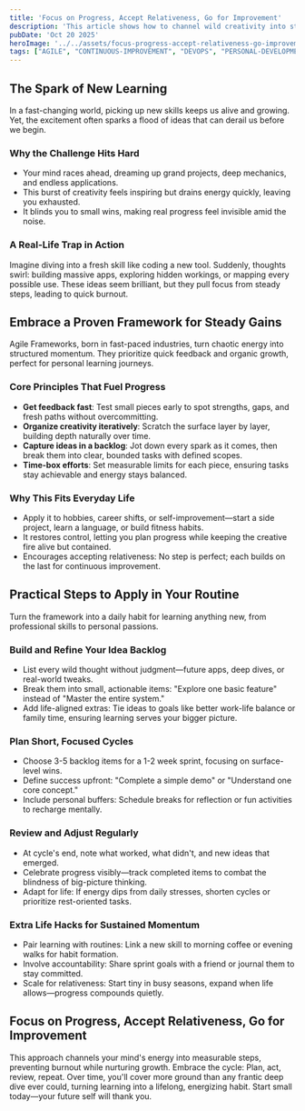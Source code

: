 ```yaml
---
title: 'Focus on Progress, Accept Relativeness, Go for Improvement'
description: 'This article shows how to channel wild creativity into steady progress using a simple, proven framework. No overwhelm—just clear steps, smart boundaries, and fast feedback.'
pubDate: 'Oct 20 2025'
heroImage: '../../assets/focus-progress-accept-relativeness-go-improvement.png'
tags: ["AGILE", "CONTINUOUS-IMPROVEMENT", "DEVOPS", "PERSONAL-DEVELOPMENT", "PRODUCTIVITY", "SCRUM"]
---
```

## The Spark of New Learning
In a fast-changing world, picking up new skills keeps us alive and growing. Yet, the excitement often sparks a flood of ideas that can derail us before we begin.

### Why the Challenge Hits Hard
- Your mind races ahead, dreaming up grand projects, deep mechanics, and endless applications.
- This burst of creativity feels inspiring but drains energy quickly, leaving you exhausted.
- It blinds you to small wins, making real progress feel invisible amid the noise.

### A Real-Life Trap in Action
Imagine diving into a fresh skill like coding a new tool. Suddenly, thoughts swirl: building massive apps, exploring hidden workings, or mapping every possible use. These ideas seem brilliant, but they pull focus from steady steps, leading to quick burnout.

## Embrace a Proven Framework for Steady Gains
Agile Frameworks, born in fast-paced industries, turn chaotic energy into structured momentum. They prioritize quick feedback and organic growth, perfect for personal learning journeys.

### Core Principles That Fuel Progress
- **Get feedback fast**: Test small pieces early to spot strengths, gaps, and fresh paths without overcommitting.
- **Organize creativity iteratively**: Scratch the surface layer by layer, building depth naturally over time.
- **Capture ideas in a backlog**: Jot down every spark as it comes, then break them into clear, bounded tasks with defined scopes.
- **Time-box efforts**: Set measurable limits for each piece, ensuring tasks stay achievable and energy stays balanced.

### Why This Fits Everyday Life
- Apply it to hobbies, career shifts, or self-improvement—start a side project, learn a language, or build fitness habits.
- It restores control, letting you plan progress while keeping the creative fire alive but contained.
- Encourages accepting relativeness: No step is perfect; each builds on the last for continuous improvement.

## Practical Steps to Apply in Your Routine
Turn the framework into a daily habit for learning anything new, from professional skills to personal passions.

### Build and Refine Your Idea Backlog
- List every wild thought without judgment—future apps, deep dives, or real-world tweaks.
- Break them into small, actionable items: "Explore one basic feature" instead of "Master the entire system."
- Add life-aligned extras: Tie ideas to goals like better work-life balance or family time, ensuring learning serves your bigger picture.

### Plan Short, Focused Cycles
- Choose 3-5 backlog items for a 1-2 week sprint, focusing on surface-level wins.
- Define success upfront: "Complete a simple demo" or "Understand one core concept."
- Include personal buffers: Schedule breaks for reflection or fun activities to recharge mentally.

### Review and Adjust Regularly
- At cycle's end, note what worked, what didn't, and new ideas that emerged.
- Celebrate progress visibly—track completed items to combat the blindness of big-picture thinking.
- Adapt for life: If energy dips from daily stresses, shorten cycles or prioritize rest-oriented tasks.

### Extra Life Hacks for Sustained Momentum
- Pair learning with routines: Link a new skill to morning coffee or evening walks for habit formation.
- Involve accountability: Share sprint goals with a friend or journal them to stay committed.
- Scale for relativeness: Start tiny in busy seasons, expand when life allows—progress compounds quietly.

## Focus on Progress, Accept Relativeness, Go for Improvement
This approach channels your mind's energy into measurable steps, preventing burnout while nurturing growth. Embrace the cycle: Plan, act, review, repeat. Over time, you'll cover more ground than any frantic deep dive ever could, turning learning into a lifelong, energizing habit. Start small today—your future self will thank you.